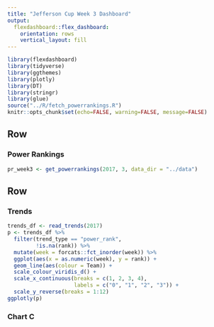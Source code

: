 ```yaml
---
title: "Jefferson Cup Week 3 Dashboard"
output: 
  flexdashboard::flex_dashboard:
    orientation: rows
    vertical_layout: fill
---
```


```r
library(flexdashboard)
library(tidyverse)
library(ggthemes)
library(plotly)
library(DT)
library(stringr)
library(glue)
source("../R/fetch_powerrankings.R")
knitr::opts_chunk$set(echo=FALSE, warning=FALSE, message=FALSE)
```

Row
-----------------------------------------------------------------------

### Power Rankings

```r
pr_week3 <- get_powerrankings(2017, 3, data_dir = "../data")
```

Row
-----------------------------------------------------------------------

### Trends

```r
trends_df <- read_trends(2017)
p <- trends_df %>% 
  filter(trend_type == "power_rank",
         !is.na(rank)) %>% 
  mutate(week = forcats::fct_inorder(week)) %>% 
  ggplot(aes(x = as.numeric(week), y = rank)) +
  geom_line(aes(colour = Team)) +
  scale_colour_viridis_d() +
  scale_x_continuous(breaks = c(1, 2, 3, 4),
                     labels = c("0", "1", "2", "3")) +
  scale_y_reverse(breaks = 1:12)
ggplotly(p)
```

### Chart C

```r

```

